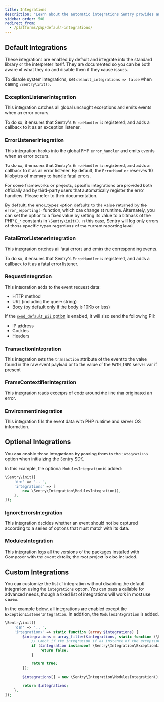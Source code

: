 ```yaml
---
title: Integrations
description: "Learn about the automatic integrations Sentry provides and how to configure them."
sidebar_order: 500
redirect_from:
  - /platforms/php/default-integrations/
---
```


## Default Integrations

These integrations are enabled by default and integrate into the
standard library or the interpreter itself. They are documented so you can be both aware of what they do and disable them if they cause issues.

To disable system integrations, set `default_integrations => false` when calling `\Sentry\init()`.

### ExceptionListenerIntegration

This integration catches all global uncaught exceptions and emits events when an error occurs.

To do so, it ensures that Sentry's `ErrorHandler` is registered, and adds a callback to it as an exception listener.

### ErrorListenerIntegration

This integration hooks into the global PHP `error_handler` and emits events when an error occurs.

To do so, it ensures that Sentry's `ErrorHandler` is registered, and adds a callback to it as an error listener. By default, the `ErrorHandler` reserves 10 kilobytes of memory to handle fatal errors.

For some frameworks or projects, specific integrations are provided both officially and by third-party users that automatically register the error handlers. Please refer to their documentation.

By default, the error_types option defaults to the value returned by the `error_reporting()` function, which can change at runtime. Alternately, you can set the option to a fixed value by setting its value to a bitmask of the PHP `E_*` constants in `\Sentry\init()`. In this case, Sentry will log only errors of those specific types regardless of the current reporting level.


### FatalErrorListenerIntegration

This integration catches all fatal errors and emits the corresponding events.

To do so, it ensures that Sentry's `ErrorHandler` is registered, and adds a callback to it as a fatal error listener.

### RequestIntegration

This integration adds to the event request data:

- HTTP method
- URL (including the query string)
- Body (by default only if the body is 10Kb or less)

If the [`send_default_pii` option](../configuration/options/#send-default-pii) is enabled, it will also send the following PII:

- IP address
- Cookies
- Headers

### TransactionIntegration

This integration sets the `transaction` attribute of the event to the value found in the raw event payload or to the value of the `PATH_INFO` server var if present.

### FrameContextifierIntegration

This integration reads excerpts of code around the line that originated an error.

### EnvironmentIntegration

This integration fills the event data with PHP runtime and server OS information.

## Optional Integrations

You can enable these integrations by passing them to the `integrations` option when initializing the Sentry SDK.

In this example, the optional `ModulesIntegration` is added:

```php
\Sentry\init([
    'dsn' => '...',
    'integrations' => [
        new \Sentry\Integration\ModulesIntegration(),
    ],
]);
```

### IgnoreErrorsIntegration

This integration decides whether an event should not be captured according to a series of options that must match with its data.

### ModulesIntegration

This integration logs all the versions of the packages installed with Composer with the event details; the root project is also included.

## Custom Integrations

You can customize the list of integration without disabling the default integration using the `integrations` option. You can pass a callable for advanced needs, though a fixed list of integrations will work in most use cases.

In the example below, all integrations are enabled except the `ExceptionListenerIntegration`. In addition, the `ModulesIntegration` is added.

```php
\Sentry\init([
    'dsn' => '...',
    'integrations' => static function (array $integrations) {
        $integrations = array_filter($integrations, static function (\Sentry\Integration\IntegrationInterface $integration) {
            // Check if the integration if an instance of the exception listener and return false to remove it from the array
            if ($integration instanceof \Sentry\Integration\ExceptionListenerIntegration) {
                return false;
            }

            return true;
        });

        $integrations[] = new \Sentry\Integration\ModulesIntegration();

        return $integrations;
    },
]);
```
